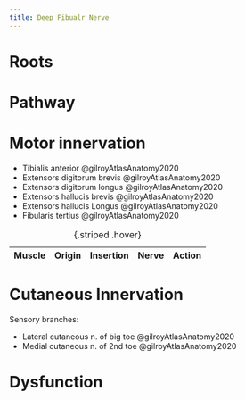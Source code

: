 ```yaml
---
title: Deep Fibualr Nerve
---
```



# Roots

# Pathway

# Motor innervation

- Tibialis anterior @gilroyAtlasAnatomy2020
- Extensors digitorum brevis @gilroyAtlasAnatomy2020
- Extensors digitorum longus @gilroyAtlasAnatomy2020
- Extensors hallucis brevis @gilroyAtlasAnatomy2020
- Extensors hallucis Longus @gilroyAtlasAnatomy2020
- Fibularis tertius @gilroyAtlasAnatomy2020


| Muscle  | Origin | Insertion | Nerve | Action |
|------|--------|-------|----------|--------|

: {.striped .hover}

# Cutaneous Innervation

Sensory branches:

- Lateral cutaneous n. of big toe @gilroyAtlasAnatomy2020
- Medial cutaneous n. of 2nd toe @gilroyAtlasAnatomy2020

# Dysfunction